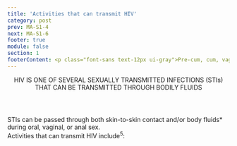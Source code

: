 ```yaml
---
title: 'Activities that can transmit HIV'
category: post
prev: MA-S1-4
next: MA-S1-6
footer: true
module: false
section: 1
footerContent: <p class="font-sans text-12px ui-gray">Pre-cum, cum, vaginal fluids, rectal fluids, blood, and breast milk.</br> HPV=human papillomavirus.</br></br> <b>References&#58; 1.</b> American Sexual Health Associatio&#58; National Chlamydia Coalition. How is Chlamydia Transmitted? Accessed May 19, 2022. http://chlamydiacoalition.org/chlamydia-101/transmission/ <b>2.</b> Centers for Disease Control and Prevention. Gonorrhea – CDC Fact Sheet. April 12, 2022. Accessed May 19, 2022. https://www.cdc.gov/std/gonorrhea/stdfact-gonorrhea.htm <b>3.</b> Centers for Disease Control and Prevention. The ABCs of Hepatitis – for Health Professionals. 2020. Accessed May 19, 2022. https://www.cdc.gov/hepatitis/resources/professionals/pdfs/abctable.pdf <b>4.</b> Boskey E, Zarnatu C. Which Sexually Transmitted Infections Spread by Skin Contact? Verywellhealth.com. December 3, 2020. Accessed May 19, 2022. https://www.verywellhealth.com/sexually-transmitted-infections-spread-by-skin-contact-3133056 <b>5.</b> UNAIDS. HVI and AIDS – Basic Facts. Accessed May 19, 2022. https://www.unaids.org/en/frequently-asked-questions-about-hiv-and-aids#:~:text=HIV%20is%20a%20retrovirus%20that,immune%20system%2C%20leading%20to%20immunodeficiency <b>6.</b> Centers for Disease Control and Prevention. Genital HPV Infection – Fact Sheet. April 12, 2022. Accessed May 19, 2022. https://www.cdc.gov/std/hpv/stdfact-hpv.htm <b>7.</b> Centers for Disease Control and Prevention. Syphilis – CDC Fact Sheet. February 10, 2022. Accessed May 19, 2022. https://www.cdc.gov/std/syphilis/stdfact-syphilis.htm#:~:text=You%20can%20get%20syphilis%20by,toilet%20seats <b>8.</b> County of Los Angeles Public Health. Trichomoniasis Information. November 2021. Accessed May 19, 2022. http://publichealth.lacounty.gov/dhsp/Trich.htm</p>
---
```


<Header>
  <span>
    HIV IS ONE OF SEVERAL SEXUALLY TRANSMITTED INFECTIONS (STIs) THAT CAN BE
    <span className="text-red">TRANSMITTED THROUGH BODILY FLUIDS</span>
  </span>
</Header>

<SubHeader>
  STIs can be passed through both skin-to-skin contact and/or body fluids*
  during oral, vaginal, or anal sex.
</SubHeader>

<DoubleLayout center>
  <Table />
  <div>
    <div className="text-red text-md m-4">
      Activities that can transmit HIV include<sup>5</sup>:
    </div>
    <List
      type="simple"
      list="Having anal or vaginal sex with someone who has HIV without using a condom correctly or without taking medicines to prevent or treat HIV
      Sharing needles and other drug-injection equipment
      Pregnancy, childbirth, and breastfeeding"
    />
  </div>
</DoubleLayout>
